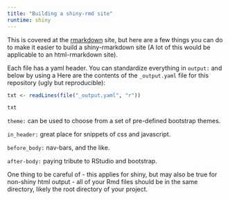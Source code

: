 ```yaml
---
title: "Building a shiny-rmd site"
runtime: shiny
---
```


This is covered at the [rmarkdown](http://rmarkdown.rstudio.com/html_document_format.html) site, but here are a few things you can do to make it easier to build a shiny-rmarkdown site (A lot of this would be applicable to an html-rmarkdown site).

Each file has a yaml header. You can standardize everything in `output:` and below by using a 
Here are the contents of the `_output.yaml` file for this repository (ugly but reproducible):

```r
txt <- readLines(file("_output.yaml", "r"))

txt
```

`theme:` can be used to choose from a set of pre-defined bootstrap themes.

`in_header:` great place for snippets of css and javascript.

`before_body:` nav-bars, and the like.

`after-body:` paying tribute to RStudio and bootstrap.

One thing to be careful of - this applies for shiny, but may also be true for non-shiny html output - all of your Rmd files should be in the same directory, likely the root directory of your project.

